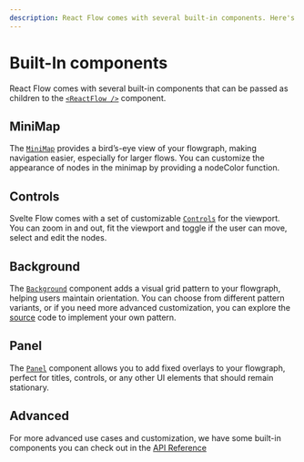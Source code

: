 ```yaml
---
description: React Flow comes with several built-in components. Here's an overview of the minimap, controls, background, and panel components.
---
```



# Built-In components

React Flow comes with several built-in components that can be passed as children to the [`<ReactFlow />`](/api-reference/react-flow) component.

## MiniMap

The [`MiniMap`](/api-reference/components/minimap) provides a bird’s-eye view of your flowgraph, making navigation easier, especially for larger flows. You can customize the appearance of nodes in the minimap by providing a nodeColor function.

<RemoteCodeViewer showEditor={false} route="learn/mini-map" framework="react" />

## Controls

Svelte Flow comes with a set of customizable [`Controls`](/api-reference/components/controls) for the viewport. You can zoom in and out, fit the viewport and toggle if the user can move, select and edit the nodes.

<RemoteCodeViewer showEditor={false} route="learn/controls" framework="react" />

## Background

The [`Background`](/api-reference/components/background) component adds a visual grid pattern to your flowgraph, helping users maintain orientation. You can choose from different pattern variants, or if you need more advanced customization, you can explore the [source](https://github.com/xyflow/xyflow/blob/main/packages/react/src/additional-components/Background/Background.tsx) code to implement your own pattern.

<RemoteCodeViewer showEditor={false} route="learn/background" framework="react" />

## Panel

The [`Panel`](/api-reference/components/panel) component allows you to add fixed overlays to your flowgraph, perfect for titles, controls, or any other UI elements that should remain stationary.

<RemoteCodeViewer showEditor={false} route="learn/panel" framework="react" />

## Advanced

For more advanced use cases and customization, we have some built-in components you can check out in the [API Reference](/api-reference/components)
